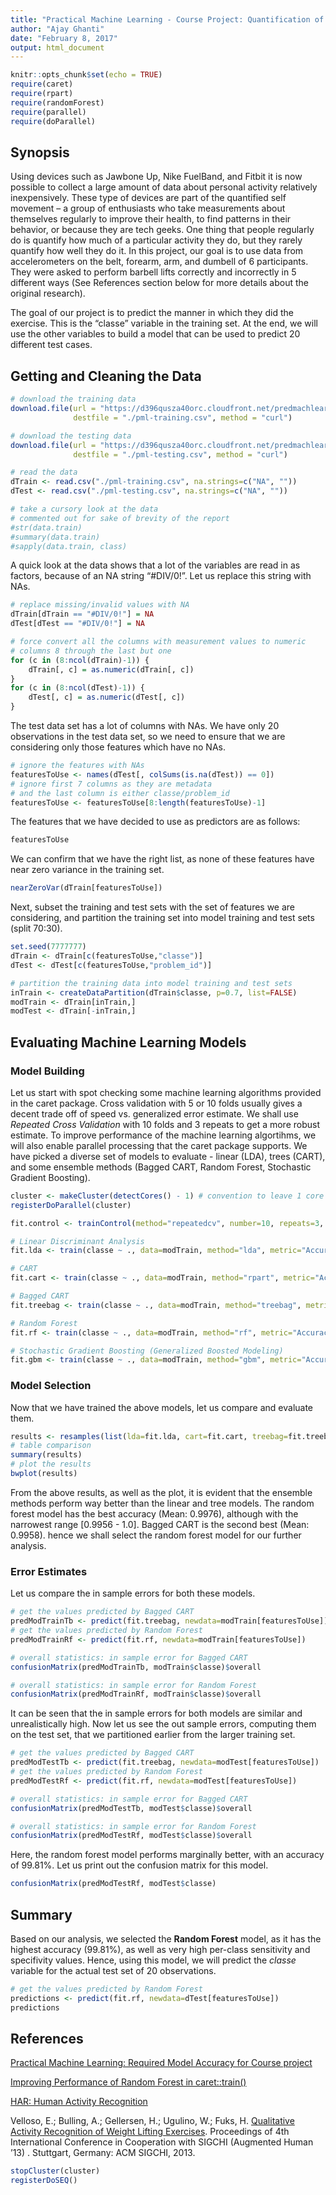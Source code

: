 ```yaml
---
title: "Practical Machine Learning - Course Project: Quantification of Exercise Quality"
author: "Ajay Ghanti"
date: "February 8, 2017"
output: html_document
---
```


```r
knitr::opts_chunk$set(echo = TRUE)
require(caret)
require(rpart)
require(randomForest)
require(parallel)
require(doParallel)
```

## Synopsis

Using devices such as Jawbone Up, Nike FuelBand, and Fitbit it is now possible to collect a large amount of data about personal activity relatively inexpensively. These type of devices are part of the quantified self movement – a group of enthusiasts who take measurements about themselves regularly to improve their health, to find patterns in their behavior, or because they are tech geeks. One thing that people regularly do is quantify how much of a particular activity they do, but they rarely quantify how well they do it. In this project, our goal is to use data from accelerometers on the belt, forearm, arm, and dumbell of 6 participants. They were asked to perform barbell lifts correctly and incorrectly in 5 different ways (See References section below for more details about the original research).

The goal of our project is to predict the manner in which they did the exercise. This is the "classe" variable in the training set. At the end, we will use the other variables to build a model that can be used to predict 20 different test cases.


## Getting and Cleaning the Data

```r
# download the training data
download.file(url = "https://d396qusza40orc.cloudfront.net/predmachlearn/pml-training.csv", 
              destfile = "./pml-training.csv", method = "curl")

# download the testing data
download.file(url = "https://d396qusza40orc.cloudfront.net/predmachlearn/pml-testing.csv", 
              destfile = "./pml-testing.csv", method = "curl")

# read the data
dTrain <- read.csv("./pml-training.csv", na.strings=c("NA", ""))
dTest <- read.csv("./pml-testing.csv", na.strings=c("NA", ""))

# take a cursory look at the data
# commented out for sake of brevity of the report
#str(data.train)
#summary(data.train)
#sapply(data.train, class)
```

A quick look at the data shows that a lot of the variables are read in as factors, because of an NA string "#DIV/0!". Let us replace this string with NAs.

```r
# replace missing/invalid values with NA
dTrain[dTrain == "#DIV/0!"] = NA
dTest[dTest == "#DIV/0!"] = NA

# force convert all the columns with measurement values to numeric
# columns 8 through the last but one
for (c in (8:ncol(dTrain)-1)) {
    dTrain[, c] = as.numeric(dTrain[, c])
}
for (c in (8:ncol(dTest)-1)) {
    dTest[, c] = as.numeric(dTest[, c])
}
```

The test data set has a lot of columns with NAs. We have only 20 observations in the test data set, so we need to ensure that we are considering only those features which have no NAs.

```r
# ignore the features with NAs
featuresToUse <- names(dTest[, colSums(is.na(dTest)) == 0])
# ignore first 7 columns as they are metadata
# and the last column is either classe/problem_id
featuresToUse <- featuresToUse[8:length(featuresToUse)-1]
```

The features that we have decided to use as predictors are as follows:

```r
featuresToUse
```

We can confirm that we have the right list, as none of these features have near zero variance in the training set.

```r
nearZeroVar(dTrain[featuresToUse])
```

Next, subset the training and test sets with the set of features we are considering, and partition the training set into model training and test sets (split 70:30).

```r
set.seed(7777777)
dTrain <- dTrain[c(featuresToUse,"classe")]
dTest <- dTest[c(featuresToUse,"problem_id")]

# partition the training data into model training and test sets
inTrain <- createDataPartition(dTrain$classe, p=0.7, list=FALSE)
modTrain <- dTrain[inTrain,]
modTest <- dTrain[-inTrain,]
```


## Evaluating Machine Learning Models

### Model Building

Let us start with spot checking some machine learning algorithms provided in the caret package. Cross validation with 5 or 10 folds usually gives a decent trade off of speed vs. generalized error estimate. We shall use *Repeated Cross Validation* with 10 folds and 3 repeats to get a more robust estimate.
To improve performance of the machine learning algortihms, we will also enable parallel processing that the caret package supports.
We have picked a diverse set of models to evaluate - linear (LDA), trees (CART), and some ensemble methods (Bagged CART, Random Forest, Stochastic Gradient Boosting).

```r
cluster <- makeCluster(detectCores() - 1) # convention to leave 1 core for OS
registerDoParallel(cluster)

fit.control <- trainControl(method="repeatedcv", number=10, repeats=3, allowParallel=TRUE)

# Linear Discriminant Analysis
fit.lda <- train(classe ~ ., data=modTrain, method="lda", metric="Accuracy", trControl=fit.control)

# CART
fit.cart <- train(classe ~ ., data=modTrain, method="rpart", metric="Accuracy", trControl=fit.control)

# Bagged CART
fit.treebag <- train(classe ~ ., data=modTrain, method="treebag", metric="Accuracy", trControl=fit.control)

# Random Forest
fit.rf <- train(classe ~ ., data=modTrain, method="rf", metric="Accuracy", trControl=fit.control)

# Stochastic Gradient Boosting (Generalized Boosted Modeling)
fit.gbm <- train(classe ~ ., data=modTrain, method="gbm", metric="Accuracy", trControl=fit.control)
```

### Model Selection

Now that we have trained the above models, let us compare and evaluate them.

```r
results <- resamples(list(lda=fit.lda, cart=fit.cart, treebag=fit.treebag, rf=fit.rf, gbm=fit.gbm))
# table comparison
summary(results)
# plot the results
bwplot(results)
```

From the above results, as well as the plot, it is evident that the ensemble methods perform way better than the linear and tree models. The random forest model has the best accuracy (Mean: 0.9976), although with the narrowest range [0.9956 - 1.0]. Bagged CART is the second best (Mean: 0.9958). hence we shall select the random forest model for our further analysis.

### Error Estimates

Let us compare the in sample errors for both these models.

```r
# get the values predicted by Bagged CART
predModTrainTb <- predict(fit.treebag, newdata=modTrain[featuresToUse])
# get the values predicted by Random Forest
predModTrainRf <- predict(fit.rf, newdata=modTrain[featuresToUse])

# overall statistics: in sample error for Bagged CART
confusionMatrix(predModTrainTb, modTrain$classe)$overall

# overall statistics: in sample error for Random Forest
confusionMatrix(predModTrainRf, modTrain$classe)$overall
```

It can be seen that the in sample errors for both models are similar and unrealistically high. Now let us see the out sample errors, computing them on the test set, that we partitioned earlier from the larger training set.

```r
# get the values predicted by Bagged CART
predModTestTb <- predict(fit.treebag, newdata=modTest[featuresToUse])
# get the values predicted by Random Forest
predModTestRf <- predict(fit.rf, newdata=modTest[featuresToUse])

# overall statistics: in sample error for Bagged CART
confusionMatrix(predModTestTb, modTest$classe)$overall

# overall statistics: in sample error for Random Forest
confusionMatrix(predModTestRf, modTest$classe)$overall
```

Here, the random forest model performs marginally better, with an accuracy of 99.81%. Let us print out the confusion matrix for this model.

```r
confusionMatrix(predModTestRf, modTest$classe)
```


## Summary

Based on our analysis, we selected the **Random Forest** model, as it has the highest accuracy (99.81%), as well as very high per-class sensitivity and specifivity values. Hence, using this model, we will predict the *classe* variable for the actual test set of 20 observations.

```r
# get the values predicted by Random Forest
predictions <- predict(fit.rf, newdata=dTest[featuresToUse])
predictions
```


## References

[Practical Machine Learning: Required Model Accuracy for Course project](https://github.com/lgreski/datasciencectacontent/blob/master/markdown/pml-requiredModelAccuracy.md)

[Improving Performance of Random Forest in caret::train()](https://github.com/lgreski/datasciencectacontent/blob/master/markdown/pml-randomForestPerformance.md)

[HAR: Human Activity Recognition](http://groupware.les.inf.puc-rio.br/har)

Velloso, E.; Bulling, A.; Gellersen, H.; Ugulino, W.; Fuks, H. [Qualitative Activity Recognition of Weight Lifting Exercises](http://groupware.les.inf.puc-rio.br/work.jsf?p1=11201). Proceedings of 4th International Conference in Cooperation with SIGCHI (Augmented Human '13) . Stuttgart, Germany: ACM SIGCHI, 2013.

```r
stopCluster(cluster)
registerDoSEQ()
```
